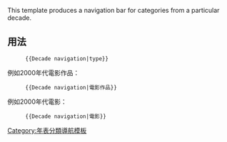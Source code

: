 <includeonly><!-- 在這裡加入模板的保護標識 --></includeonly><noinclude>{{template doc page viewed directly}}</noinclude>
<!-- 在本行下編輯模板說明 -->
This template produces a navigation bar for categories from a particular decade.

== 用法 ==
:<code><nowiki>{{Decade navigation|type}}</nowiki></code>

例如2000年代電影作品：
:<code><nowiki>{{Decade navigation|電影作品}}</nowiki></code>

例如2000年代電影：
:<code><nowiki>{{Decade navigation|電影}}</nowiki></code>

<includeonly>
[[Category:年表分類導航模板]]
</includeonly>
